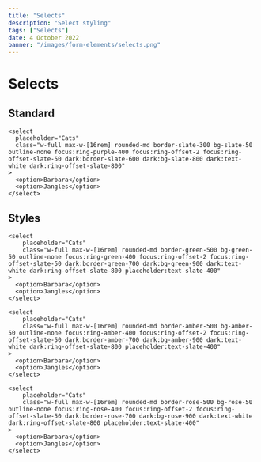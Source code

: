 ```yaml
---
title: "Selects"
description: "Select styling"
tags: ["Selects"]
date: 4 October 2022
banner: "/images/form-elements/selects.png"
---
```


# Selects

## Standard

```html-preview
<select
  placeholder="Cats"
  class="w-full max-w-[16rem] rounded-md border-slate-300 bg-slate-50 outline-none focus:ring-purple-400 focus:ring-offset-2 focus:ring-offset-slate-50 dark:border-slate-600 dark:bg-slate-800 dark:text-white dark:ring-offset-slate-800"
>
  <option>Barbara</option>
  <option>Jangles</option>
</select>
```

## Styles

```html-preview
<select
    placeholder="Cats"
    class="w-full max-w-[16rem] rounded-md border-green-500 bg-green-50 outline-none focus:ring-green-400 focus:ring-offset-2 focus:ring-offset-slate-50 dark:border-green-700 dark:bg-green-900 dark:text-white dark:ring-offset-slate-800 placeholder:text-slate-400"
>
  <option>Barbara</option>
  <option>Jangles</option>
</select>

<select
    placeholder="Cats"
    class="w-full max-w-[16rem] rounded-md border-amber-500 bg-amber-50 outline-none focus:ring-amber-400 focus:ring-offset-2 focus:ring-offset-slate-50 dark:border-amber-700 dark:bg-amber-900 dark:text-white dark:ring-offset-slate-800 placeholder:text-slate-400"
>
  <option>Barbara</option>
  <option>Jangles</option>
</select>

<select
    placeholder="Cats"
    class="w-full max-w-[16rem] rounded-md border-rose-500 bg-rose-50 outline-none focus:ring-rose-400 focus:ring-offset-2 focus:ring-offset-slate-50 dark:border-rose-700 dark:bg-rose-900 dark:text-white dark:ring-offset-slate-800 placeholder:text-slate-400"
>
  <option>Barbara</option>
  <option>Jangles</option>
</select>
```
